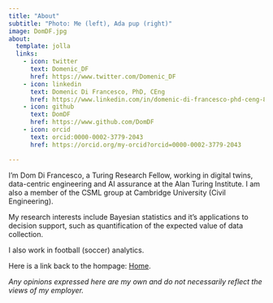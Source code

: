 ```yaml
---
title: "About"
subtitle: "Photo: Me (left), Ada pup (right)" 
image: DomDF.jpg
about:
  template: jolla
  links:
    - icon: twitter
      text: Domenic_DF
      href: https://www.twitter.com/Domenic_DF
    - icon: linkedin
      text: Domenic Di Francesco, PhD, CEng
      href: https://www.linkedin.com/in/domenic-di-francesco-phd-ceng-821792a2/
    - icon: github
      text: DomDF
      href: https://www.github.com/DomDF
    - icon: orcid
      text: orcid:0000-0002-3779-2043
      href: https://orcid.org/my-orcid?orcid=0000-0002-3779-2043

---
```


I'm Dom Di Francesco, a Turing Research Fellow, working in digital twins, data-centric engineering and AI assurance at the Alan Turing Institute. I am also a member of the CSML group at Cambridge University (Civil Engineering).

My research interests include Bayesian statistics and it’s applications to decision support, such as quantification of the expected value of data collection. 

I also work in football (soccer) analytics.

Here is a link back to the hompage: [Home](https://allyourbayes.com).

*Any opinions expressed here are my own and do not necessarily reflect the views of my employer.*